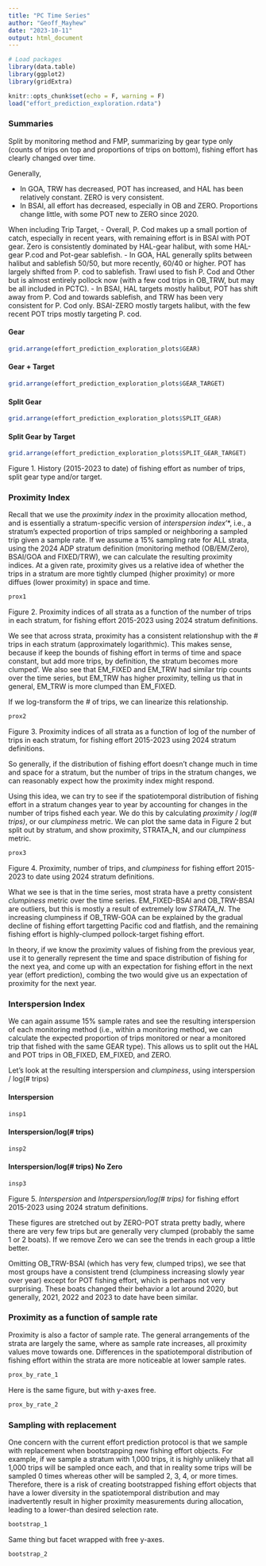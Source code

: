 ```yaml
---
title: "PC Time Series"
author: "Geoff_Mayhew"
date: "2023-10-11"
output: html_document
---
```


```r
# Load packages
library(data.table)
library(ggplot2)
library(gridExtra)

knitr::opts_chunk$set(echo = F, warning = F)
load("effort_prediction_exploration.rdata")
```

### Summaries {.tabset .tabset-pills}

Split by monitoring method and FMP, summarizing by gear type only (counts of trips on top and proportions of trips on bottom), fishing effort has clearly
changed over time. 

Generally, 

- In GOA, TRW has decreased, POT has increased, and HAL has been relatively constant. ZERO is very consistent.
- In BSAI, all effort has decreased, especially in OB and ZERO. Proportions change little, with some POT new to ZERO since 2020.

When including Trip Target,
- Overall, P. Cod makes up a small portion of catch, especially in recent years, with remaining effort is in BSAI with POT gear. Zero is consistently dominated by HAL-gear halibut, with some HAL-gear P.cod and Pot-gear sablefish.
- In GOA, HAL generally splits between halibut and sablefish 50/50, but more recently, 60/40 or higher. POT has largely shifted from P. cod to sablefish. Trawl used to fish P. Cod and Other but is almost entirely pollock now (with a few cod trips in OB_TRW, but may be all included in PCTC). 
- In BSAI, HAL targets mostly halibut, POT has shift away from P. Cod and towards sablefish, and TRW has been very consistent for P. Cod only. BSAI-ZERO mostly targets halibut, with the few recent POT trips mostly targeting P. cod.

#### Gear

```r
grid.arrange(effort_prediction_exploration_plots$GEAR)
```

#### Gear + Target

```r
grid.arrange(effort_prediction_exploration_plots$GEAR_TARGET)
```

#### Split Gear

```r
grid.arrange(effort_prediction_exploration_plots$SPLIT_GEAR)
```

#### Split Gear by Target

```r
grid.arrange(effort_prediction_exploration_plots$SPLIT_GEAR_TARGET)
```
Figure 1. History (2015-2023 to date) of fishing effort as number of trips, split gear type and/or target.

### Proximity Index 

Recall that we use the *proximity index* in the proximity allocation method, and is essentially a stratum-specific version of *interspersion index*'*, i.e., a stratum's expected proportion of trips sampled or neighboring a sampled trip given a sample rate. If we assume a 15% sampling rate for ALL strata, using the 2024 ADP stratum definition (monitoring method (OB/EM/Zero), BSAI/GOA and FIXED/TRW), we can calculate the resulting proximity indices. At a given rate, proximity gives us a relative idea of whether the trips in a stratum are more tightly clumped (higher proximity) or more diffues (lower proximity) in space and time.

```r
prox1
```
Figure 2. Proximity indices of all strata as a function of the number of trips in each stratum, for fishing effort 2015-2023 using 2024 stratum definitions.

We see that across strata, proximity has a consistent relationshup with the # trips in each stratum (approximately logarithmic). This makes sense, because if keep the bounds of fishing effort in terms of time and space constant, but add more trips, by definition, the stratum becomes more clumped'. We also see that EM_FIXED and EM_TRW had similar trip counts over the time series, but EM_TRW has higher proximity, telling us that in general, EM_TRW is more clumped than EM_FIXED.

If we log-transform the # of trips, we can linearize this relationship.
```r
prox2
```
Figure 3. Proximity indices of all strata as a function of log of the number of trips in each stratum, for fishing effort 2015-2023 using 2024 stratum definitions.

So generally, if the distribution of fishing effort doesn't change much in time and space for a stratum, but the number of trips in the stratum changes, we can reasonably expect how the proximity index might respond.

Using this idea, we can try to see if the spatiotemporal distribution of fishing effort in a stratum changes year to year by accounting for changes in the number of trips fished each year. We do this by calculating *proximity* / *log(# trips)*, or our *clumpiness* metric. We can plot the same data in Figure 2 but split out by stratum, and show proximity, STRATA_N, and our *clumpiness* metric.

```r
prox3
```
Figure 4. Proximity, number of trips, and *clumpiness* for fishing effort 2015-2023 to date using 2024 stratum definitions.

What we see is that in the time series, most strata have a pretty consistent *clumpiness* metric over the time series. EM_FIXED-BSAI and OB_TRW-BSAI are outliers, but this is mostly a result of extremely low *STRATA_N*. The increasing clumpiness if OB_TRW-GOA can be explained by the gradual decline of fishing effort targetting Pacific cod and flatfish, and the remaining fishing effort is highly-clumped pollock-target fishing effort. 

In theory, if we know the proximity values of fishing from the previous year, use it to generally represent the time and space distribution of fishing for the next yea, and come up with an expectation for fishing effort in the next year (effort prediction), combing the two would give us an expectation of proximity for the next year.

###  Interspersion Index {.tabset .tabset-pills}

We can again assume 15% sample rates and see the resulting interspersion of each monitoring method (i.e., within a monitoring method, we can calculate the expected proportion of trips monitored or near a monitored trip that fished with the same GEAR type). This allows us to split out the HAL and POT trips in OB_FIXED, EM_FIXED, and ZERO. 

Let's look at the resulting interspersion and *clumpiness*, using interspersion / log(# trips) 

#### Interspersion 

```r
insp1
```

#### Interspersion/log(# trips)

```r
insp2
```

#### Interspersion/log(# trips) No Zero

```r
insp3
```

Figure  5. *Interspersion* and *Intperspersion/log(# trips)* for fishing effort 2015-2023 using 2024 stratum definitions.

These figures are stretched out by ZERO-POT strata pretty badly, where there are very few trips but are generally very clumped (probably the same 1 or 2 boats). If we remove Zero we can see the trends in each group a little better. 

Omitting OB_TRW-BSAI (which has very few, clumped trips), we see that most groups have a consistent trend (clumpiness increasing slowly year over year) except for POT fishing effort, which is perhaps not very surprising. These boats changed their behavior a lot around 2020, but generally, 2021, 2022 and 2023 to date have been similar. 


### Proximity as a function of sample rate

Proximity is also a factor of sample rate. The general arrangements of the strata are largely the same, where as sample rate increases, all proximity values move towards one. Differences in the spatiotemporal distribution of fishing effort within the strata are more noticeable at lower sample rates.

```r
prox_by_rate_1
```

Here is the same figure, but with y-axes free.

```r
prox_by_rate_2
```


### Sampling with replacement

One concern with the current effort prediction protocol is that we sample with replacement when bootstrapping new fishing effort objects. For example, if we sample a stratum with 1,000 trips, it is highly unlikely that all 1,000 trips will be sampled once each, and that in reality some trips will be sampled 0 times whereas other will be sampled 2, 3, 4, or more times. Therefore, there is a risk of creating bootstrapped fishing effort objects that have a lower diversity in the spatiotemporal distribution and may inadvertently result in higher proximity measurements during allocation, leading to a lower-than desired selection rate.



```r
bootstrap_1
```
Same thing but facet wrapped with free y-axes.

```r
bootstrap_2
```